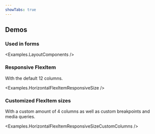 ```yaml
---
showTabs: true
---
```



## Demos

### Used in forms

<Examples.LayoutComponents />

### Responsive FlexItem

With the default 12 columns.

<Examples.HorizontalFlexItemResponsiveSize />

### Customized FlexItem sizes

With a custom amount of 4 columns as well as custom breakpoints and media queries.

<Examples.HorizontalFlexItemResponsiveSizeCustomColumns />

